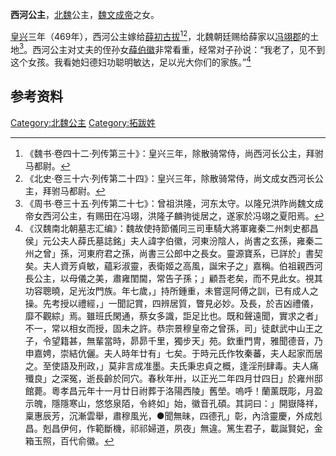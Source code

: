 {{東亞女性歷史人物
| 名稱=西河公主
| 身份=[[北魏|北魏]]公主
| 畫像=
| 說明=
| 姓=元
| 名=
| 封爵=[[公主|公主]]
| 位號=
| 封號=西河长公主
| 婚年=469年
| 逝世年=
| 墳墓=
| 父親=[[魏文成帝|魏文成帝]]
| 夫=[[薛初古拔|薛初古拔]]
| 夫之父=[[薛谨|薛谨]]
| 子=[[薛胤|薛胤]]
|}}
'''西河公主'''，[[北魏|北魏]]公主，[[魏文成帝|魏文成帝]]之女。

[[皇兴|皇兴]]三年（469年），西河公主嫁给[[薛初古拔|薛初古拔]]<ref>《魏书·卷四十二·列传第三十》：皇兴三年，除散骑常侍，尚西河长公主，拜驸马都尉。</ref><ref>《北史·卷三十六·列传第二十四》：皇兴三年，除散骑常侍，尚文成女西河长公主，拜驸马都尉。</ref>，北魏朝廷赐给薛家以[[冯翊郡|冯翊郡]]的土地<ref>《周书·卷三十五·列传第二十七》：曾祖洪隆，河东太守。以隆兄洪阼尚魏文成帝女西河公主，有赐田在冯翊，洪隆子麟驹徙居之，遂家於冯翊之夏阳焉。</ref>。西河公主对丈夫的侄孙女[[薛伯徽|薛伯徽]]非常看重，经常对子孙说：“我老了，见不到这个女孩。我看她妇德妇功聪明敏达，足以光大你们的家族。”<ref>《汉魏南北朝墓志汇编》：魏故使持節儀同三司車騎大將軍雍秦二州刺史都昌侯」元公夫人薛氏墓誌銘」夫人諱字伯徽，河東汾陰人，尚書之玄孫，雍秦二州之曾」孫，河東府君之孫，尚書三公郎中之長女。靈源寶系，已詳於」書契矣。夫人資芳貞敏，蘊彩淑靈，表衛姬之高風，誕宋子之」嘉稱。伯祖親西河長公主，以母儀之美，肅雍閨閫，常告子孫；」顧吾老矣，而不見此女。視其功容聰曉，足光汝門族。年七歲，」持所鍾重，未嘗逕阿傅之訓，已有成人之操。先考授以禮經，」一聞記賞，四辨居質，瞥見必妙。及長，於吉凶禮儀，靡不觀綜」焉。雖班氏閑通，蔡女多識，詎足比也。既和聲遠聞，實求之者」不一，常以相女而授，固未之許。恭宗景穆皇帝之曾孫，司」徒獻武中山王之子，令望籍甚，無輩當時，昴昴千里，獨步天」苑。欽重門冑，雅聞德音，乃申嘉娉，崇結伉儷。夫人時年廿有」七矣。于時元氏作牧秦蕃，夫人起家而居之。至使語及刑政，」莫非言成准墨。夫氏秉忠貞之概，逢淫刑肆毒。夫人痛殲良」之深冤，逝長齡於同穴。春秋年卅，以正光二年四月廿四日」於雍州邸館薨。粵孝昌元年十一月廿日祔葬于洛陽西陵」舊塋。嗚呼！蘭薰既彫，月盈示魄，隱隱寒山，悠悠泉陌，令終如」始，徽音孔碩。其詞曰：」開嶽降祥，稟惠辰芳，沉漸雲舉，肅穆風光，●聞無昧，四德孔」彰，內浛靈慶，外成剋昌。剋昌伊何，作範斷機，祁祁婦道，夙夜」無違。篤生君子，載誕賢妃，金箱玉照，百代俞徽。</ref>

== 参考资料 ==
{{reflist}}

[[Category:北魏公主|Category:北魏公主]]
[[Category:拓跋姓|Category:拓跋姓]]